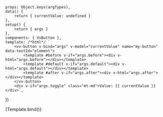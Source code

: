 
<Meta
	title="Components/Button"
	component={VvButton}
	args={defaultArgs}
	argTypes={argTypes}
/>

	props: Object.keys(argTypes),
	data() {
		return { currentValue: undefined }
	},
	setup() {
		return { args }
	},
	components: { VvButton },
	template: /*html*/ `
		<vv-button v-bind="args" v-model="currentValue" name="my-button" data-testId="element">
			<template #before v-if="args.before"><div v-html="args.before"></div></template>
			<template #default v-if="args.default"><div v-html="args.default"></div></template>
			<template #after v-if="args.after"><div v-html="args.after"></div></template>
		</vv-button>
		<div v-if="args.toggle" class="mt-md">Value: {{ currentValue }}</div>`,
})

<Canvas>
	<Story name="Default" play={defaultTest}>
		{Template.bind()}
	</Story>
</Canvas>
